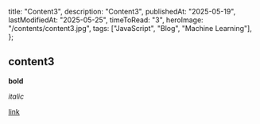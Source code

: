   title: "Content3",
  description: "Content3",
  publishedAt: "2025-05-19",
  lastModifiedAt: "2025-05-25",
  timeToRead: "3",
  heroImage: "/contents/content3.jpg",
  tags: ["JavaScript", "Blog", "Machine Learning"],
};

## content3

**bold**

_italic_

[link](https://www.google.com)
